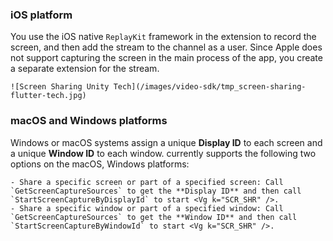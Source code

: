 <PlatformWrapper platform = "unity">

### iOS platform

You use the iOS native `ReplayKit` framework in the extension to record the screen, and then add the <Vg k="SCR_SHR" /> stream to the channel as a user. Since Apple does not support capturing the screen in the main process of the app, you create a separate extension for the <Vg k="SCR_SHR" /> stream.

    ![Screen Sharing Unity Tech](/images/video-sdk/tmp_screen-sharing-flutter-tech.jpg)

### macOS and Windows platforms

Windows or macOS systems assign a unique **Display ID** to each screen and a unique **Window ID** to each window. <Vg k="COMPANY" /> currently supports the following two <Vg k="SCR_SHR" /> options on the macOS, Windows platforms:

    - Share a specific screen or part of a specified screen: Call `GetScreenCaptureSources` to get the **Display ID** and then call `StartScreenCaptureByDisplayId` to start <Vg k="SCR_SHR" />.
    - Share a specific window or part of a specified window: Call `GetScreenCaptureSources` to get the **Window ID** and then call `StartScreenCaptureByWindowId` to start <Vg k="SCR_SHR" />.

</PlatformWrapper>